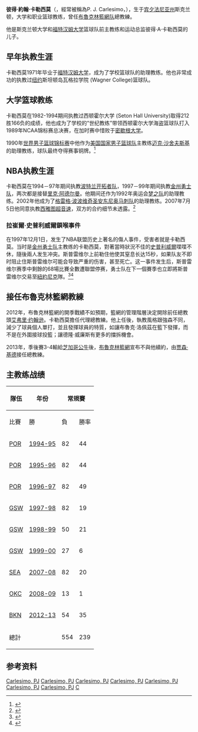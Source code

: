 {{noteTA|G1=NBA
}}

'''彼得·約翰·卡勒西莫'''（{{lang-en|Peter John Carlesimo}}，經常被稱為P. J. Carlesimo，{{bd|1949年|5月30日|||catIdx=Carlesimo, P. J.}}），生于[[宾夕法尼亚州|宾夕法尼亚州]]斯克兰顿，大学和职业篮球教练，曾任[[布魯克林籃網队|布魯克林籃網队]]總教練。

他是斯克兰顿大学和[[福特汉姆大学|福特汉姆大学]]篮球队前主教练和运动总监彼得·A·卡勒西莫的儿子。

== 早年执教生涯 ==
卡勒西莫1971年毕业于[[福特汉姆大学|福特汉姆大学]]，成为了学校篮球队的助理教练。他也非常成功的执教过[[纽约|纽约]]斯坦顿岛瓦格拉学院 (Wagner College)篮球队。

== 大学篮球教练 ==

卡勒西莫在1982-1994期间执教过西顿霍尔大学 (Seton Hall University)取得212胜166负的成绩，他也成为了学校的“世纪教练”带领西顿霍尔大学海盗篮球队打入1989年NCAA锦标赛总决赛，在加时赛中惜败于[[密歇根大学|密歇根大学]]。

1990年[[世界男子篮球锦标赛|世界男子篮球锦标赛]]中他作为[[美国国家男子篮球队|美国国家男子篮球队]]主教练[[迈克·沙舍夫斯基|迈克·沙舍夫斯基]]的助理教练，球队最终夺得赛事铜牌。<ref>{{Cite web |url=http://www.usabasketball.com/history/mwc_1990.html |title=1990 USA Basketball |accessdate=2007-10-22 |archive-date=2007-04-28 |archive-url=https://web.archive.org/web/20070428001052/http://www.usabasketball.com/history/mwc_1990.html |dead-url=yes }}</ref>

== NBA执教生涯 ==
卡勒西莫在1994－97年期间执教[[波特兰开拓者队|波特兰开拓者队]]，1997－99年期间执教[[金州勇士队|金州勇士队]]，两次都是接替[[里克·阿德尔曼|里克·阿德尔曼]]。他期间还作为1992年奥运会[[梦之队|梦之队]]的助理教练。2002年他成为了[[格雷格·波波维奇|格雷格·波波维奇]][[圣安东尼奥马刺队|圣安东尼奥马刺队]]的助理教练。2007年7月5日他同意执教[[西雅图超音速|西雅图超音速]]，双方的合约细节未透露。<ref>{{Cite web |url=http://sports.espn.go.com/nba/news/story?id=2925357 |title=Report: Spurs assistant Carlesimo to be named Sonics coach |accessdate=2007-10-22 |archive-date=2007-10-09 |archive-url=https://web.archive.org/web/20071009172634/http://sports.espn.go.com/nba/news/story?id=2925357 |dead-url=no }}</ref>

=== 拉崔爾·史普利威爾鎖喉事件 ===
在1997年12月1日，发生了NBA联盟历史上著名的傷人事件，受害者就是卡勒西莫。当时是[[金州勇士队|金州勇士队]]主教练的卡勒西莫，對著當時狀況不佳的[[拉崔爾·史普利威爾|史普利威爾]]喋喋不休，隨後兩人发生冲突。斯普雷维尔上前勒住他使其窒息长达15秒，如果队友不即时阻止住斯普雷维尔可能会导致严重的伤害，甚至死亡。这一事件发生后，斯普雷维尔赛季中剩餘的68場比賽全數遭聯盟停赛，勇士队在下一個賽季也立即將斯普雷维尔交易至[[紐約尼克|紐約尼克]]隊。<ref>{{cite news |title=Report: Sonics set to make Spurs assistant Carlesimo coach |url=http://www.sportsline.com/nba/story/10245270 |work=[[CBSSports.com|CBSSports.com]] |date=July 3, 2007 |deadurl=yes |archiveurl=https://web.archive.org/web/20071212024621/http://www.sportsline.com/nba/story/10245270 |archivedate=2007年12月12日 |accessdate=2013年2月4日 }}</ref><ref>{{cite news | url=http://sportsillustrated.cnn.com/vault/article/magazine/MAG1011658/2/index.htm | work=CNN | title=Video | date=December 15, 1997 | accessdate=2013-02-04 | archive-date=2013-05-01 | archive-url=https://web.archive.org/web/20130501030132/http://sportsillustrated.cnn.com/vault/article/magazine/MAG1011658/2/index.htm | dead-url=no }}</ref>

== 接任布魯克林籃網教練 ==
2012年，布魯克林籃網的開季戰績不如預期，籃網的管理階層決定開除前任總教頭[[艾弗里·约翰逊|艾弗里·约翰逊]]。卡勒西莫擔任代理總教練。他上任後，執教風格跟強森不同，減少了球員個人單打，並且發揮球員的特質，如讓布魯克‧洛佩茲在籃下發揮，而不是在外圍接球投籃；讓德隆‧威廉斯有更多的擋拆機會。

2013年，季後賽3-4輸給[[芝加哥公牛|芝加哥公牛]]後，[[布魯克林籃網|布魯克林籃網]]宣布不與他續約，由[[贾森·基德|贾森·基德]]接任總教練。

== 主教练战绩 ==
{| class="wikitable" style="font-size: 95%; text-align:center;"
|-
! rowspan="2"|隊伍 !! rowspan="2"|年份 !! colspan="5"|常規賽!! rowspan=2|季後賽
|-
! 比賽 !! 勝 !! 負 !!勝率 !! 排名
|- 
![[波特蘭拓荒者|POR]]||[[1994-95_NBA賽季|1994-95]]
|82||44||38||.537||太平洋赛区第三名||第一轮失利
|- 
![[波特蘭拓荒者|POR]]||[[1995-96_NBA賽季|1995-96]]
|82||44||38||.537||太平洋赛区第四名||第一轮失利
|- 
![[波特蘭拓荒者|POR]]||[[1996-97_NBA賽季|1996-97]]
|82||49||33||.598||太平洋赛区第四名||第一轮失利
|- 
![[金州勇士|GSW]]||[[1997-98_NBA賽季|1997-98]]
|82||19||63||.232||太平洋赛区第六名||未进入
|- 
![[金州勇士|GSW]]||[[1998-99_NBA賽季|1998-99]]
|50||21||29||.420||太西洋赛区第六名||未进入
|- 
![[金州勇士|GSW]]||[[1999-00_NBA賽季|1999-00]]
|27||6||21||.222||　||'''被解雇'''
|- 
![[西雅圖超音速|SEA]]||[[2007-08_NBA賽季|2007-08]]
|82||20||62||.244||西北赛区第五名||未进入
|- 
![[俄克拉何马城雷霆|OKC]]||[[2008-09_NBA賽季|2008-09]]
|13||1||12||.077||　||'''被解雇'''
|- 
![[布魯克林籃網|BKN]]||[[2012-13_NBA賽季|2012-13]]
|54||35||19||.648||大西洋赛区第二名||第一轮失利
|-
! colspan=2|總計
|554||239||315||.431|| ||
|}

== 参考资料 ==
{{reflist}}

{{start box}} 
{{succession box|3=[[波特兰开拓者|波特兰开拓者]]主教练|1=[[里克·阿德尔曼|里克·阿德尔曼]] |2=[[老迈克·邓利维|老迈克·邓利维]]|4=1994–1997}}
{{succession box|3=[[金州勇士|金州勇士]]主教练|1=[[里克·阿德尔曼|里克·阿德尔曼]] |2=[[加里·圣吉恩|加里·圣吉恩]]|4=1997–1999}}
{{succession box|3=[[西雅图超音速|西雅图超音速]]/[[俄克拉何马城雷霆|俄克拉何马城雷霆]]主教练|1=[[鲍勃·希尔|鲍勃·希尔]] |2=[[斯科特·布鲁克斯|斯科特·布鲁克斯]]|4=2007–2009}}
{{succession box|3=[[布魯克林籃網|布魯克林籃網]]代理主教练|1=[[艾弗里·约翰逊|艾弗里·约翰逊]] |2=[[傑森·基德|傑森·基德]]|4=2012–2013}}
{{end box}}

{{San Antonio Spurs 2002-03 NBA champions}}
{{San Antonio Spurs 2004-05 NBA champions}}
{{San Antonio Spurs 2006-07 NBA champions}}
{{TrailBlazersCoach}}
{{GoldenStateWarriorsCoach}}
{{ThunderCoach}}
{{NewJerseyNetsCoach}}

[[Category:1949年出生|Carlesimo, PJ]]
[[Category:在世人物|Carlesimo, PJ]]
[[Category:美国篮球教练|Carlesimo, PJ]]
[[Category:金州勇士队教练|Carlesimo, PJ]]
[[Category:波特兰开拓者队教练|Carlesimo, PJ]]
[[Category:西雅图超音速队教练|Carlesimo, PJ]]
[[Category:布魯克林籃網教練|Carlesimo, PJ]]
[[Category:福坦莫大學校友|C]]